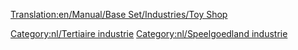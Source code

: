 [[Translation:en/Manual/Base Set/Industries/Toy Shop]]

{{nl/Industrieën|image=en/ToyShop.png
|name=Speelgoedwinkel
|climates=[[nl/Manual/Klimaat#speelgoedland|Speelgoedland]]
|accepts=[[nl/Manual/Base Set/Cargos/Speelgoed|Speelgoed]]
|produces=Niets
|notes=Niet aanwezig in andere [[nl/Manual/Klimaat|klimaten]].
}}

{{nl/Navbox Industrieën}}
[[Category:nl/Tertiaire industrie]]
[[Category:nl/Speelgoedland industrie]]